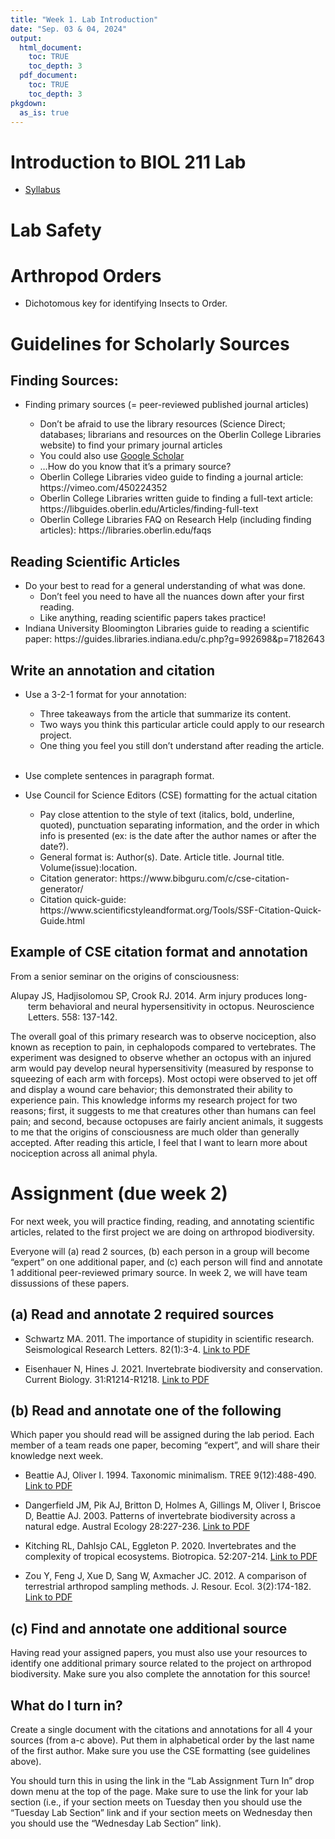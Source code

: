 ```yaml
---
title: "Week 1. Lab Introduction"
date: "Sep. 03 & 04, 2024"
output: 
  html_document:
    toc: TRUE
    toc_depth: 3
  pdf_document:
    toc: TRUE
    toc_depth: 3
pkgdown:
  as_is: true
---
```

# Introduction to BIOL 211 Lab

* [Syllabus](https://aroles.github.io/biol211/index.html)


# Lab Safety



# Arthropod Orders 

* Dichotomous key for identifying Insects to Order.


# Guidelines for Scholarly Sources

## Finding Sources:

* Finding primary sources (= peer-reviewed published journal articles)

    * Don’t be afraid to use the library resources (Science Direct; databases; librarians and resources on the Oberlin College Libraries website) to find your primary journal articles
    * You could also use [Google Scholar](https://scholar.google.com/)
    * …How do you know that it’s a primary source?
    * Oberlin College Libraries video guide to finding a journal article: https://vimeo.com/450224352
    * Oberlin College Libraries written guide to finding a full-text article: https://libguides.oberlin.edu/Articles/finding-full-text
    * Oberlin College Libraries FAQ on Research Help (including finding articles): https://libraries.oberlin.edu/faqs
    
## Reading Scientific Articles

* Do your best to read for a general understanding of what was done.
    * Don’t feel you need to have all the nuances down after your first reading.
    * Like anything, reading scientific papers takes practice!
    
* Indiana University Bloomington Libraries guide to reading a scientific paper: https://guides.libraries.indiana.edu/c.php?g=992698&p=7182643


## Write an annotation and citation

* Use a 3-2-1 format for your annotation:
    * Three takeaways from the article that summarize its content.
    * Two ways you think this particular article could apply to our research project.
    * One thing you feel you still don’t understand after reading the article.<br><br>

* Use complete sentences in paragraph format.

* Use Council for Science Editors (CSE) formatting for the actual citation
    * Pay close attention to the style of text (italics, bold, underline, quoted), punctuation separating information, and the order in which info is presented (ex: is the date after the author names or after the date?).
    * General format is: Author(s). Date. Article title. Journal title. Volume(issue):location.
    * Citation generator:  https://www.bibguru.com/c/cse-citation-generator/
    * Citation quick-guide: https://www.scientificstyleandformat.org/Tools/SSF-Citation-Quick-Guide.html

## Example of CSE citation format and annotation

From a senior seminar on the origins of consciousness:

<p style="padding-left: 2em; text-indent: -2em;">
Alupay JS, Hadjisolomou SP, Crook RJ. 2014. Arm injury produces long-term behavioral and neural hypersensitivity in octopus. Neuroscience Letters. 558: 137-142. </p>

The overall goal of this primary research was to observe nociception, also known as reception to pain, in cephalopods compared to vertebrates. The experiment was designed to observe whether an octopus with an injured arm would pay develop neural hypersensitivity (measured by response to squeezing of each arm with forceps). Most octopi were observed to jet off and display a wound care behavior; this demonstrated their ability to experience pain. This knowledge informs my research project for two reasons; first, it suggests to me that creatures other than humans can feel pain; and second, because octopuses are fairly ancient animals, it suggests to me that the origins of consciousness are much older than generally accepted. After reading this article, I feel that I want to learn more about nociception across all animal phyla.



# Assignment (due week 2)

For next week, you will practice finding, reading, and annotating scientific articles, related to the first project we are doing on arthropod biodiversity.

Everyone will (a) read 2 sources, (b) each person in a group will become "expert" on one additional paper, and (c) each person will find and annotate 1 additional peer-reviewed primary source. In week 2, we will have team dissussions of these papers.

## (a) Read and annotate 2 required sources

* Schwartz MA. 2011. The importance of stupidity in scientific research. Seismological Research Letters. 82(1):3-4. [Link to PDF](sheets/sci_articles/Schwartz_2011_Imp_stupidity.pdf)

* Eisenhauer N, Hines J. 2021. Invertebrate biodiversity and conservation. Current Biology. 31:R1214-R1218. [Link to PDF](sheets/sci_articles/Eisenhauer_Hines_2021.pdf)


## (b) Read and annotate one of the following

Which paper you should read will be assigned during the lab period. Each member of a team reads one paper, becoming "expert", and will share their knowledge next week.

* Beattie AJ, Oliver I. 1994. Taxonomic minimalism. TREE 9(12):488-490. [Link to PDF](sheets/sci_articles/Beattie_Oliver_1994.pdf)

* Dangerfield JM, Pik AJ, Britton D, Holmes A, Gillings M, Oliver I, Briscoe D, Beattie AJ. 2003. Patterns of invertebrate biodiversity across a natural edge. Austral Ecology 28:227-236. [Link to PDF](sheets/sci_articles/Dangerfield_et_al_2003.pdf)

* Kitching RL, Dahlsjo CAL, Eggleton P. 2020. Invertebrates and the complexity of tropical ecosystems. Biotropica. 52:207-214. [Link to PDF](sheets/sci_articles/Kitching_et_al_2020.pdf)

* Zou Y, Feng J, Xue D, Sang W, Axmacher JC. 2012. A comparison of terrestrial arthropod sampling methods. J. Resour. Ecol. 3(2):174-182. [Link to PDF](sheets/sci_articles/Zou_et_al_2012.pdf)

## (c) Find and annotate one additional source

Having read your assigned papers, you must also use your resources to identify one additional primary source related to the project on arthropod biodiversity. Make sure you also complete the annotation for this source!

## What do I turn in?

Create a single document with the citations and annotations for all 4 your sources (from a-c above). Put them in alphabetical order by the last name of the first author. Make sure you use the CSE formatting (see guidelines above).

You should turn this in using the link in the "Lab Assignment Turn In" drop down menu at the top of the page. Make sure to use the link for your lab section (i.e., if your section meets on Tuesday then you should use the "Tuesday Lab Section" link and if your section meets on Wednesday then you should use the "Wednesday Lab Section" link). 




